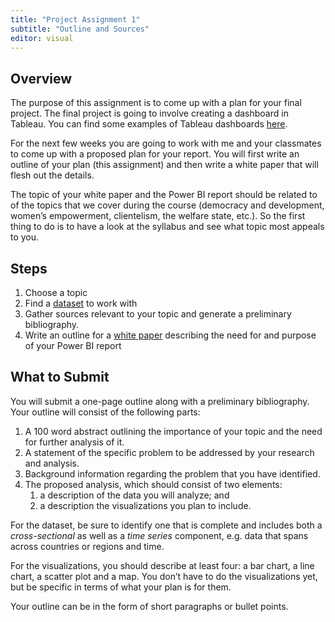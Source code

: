 ```yaml
---
title: "Project Assignment 1"
subtitle: "Outline and Sources"
editor: visual
---
```


## Overview

The purpose of this assignment is to come up with a plan for your final
project. The final project is going to involve creating a dashboard in
Tableau. You can find some examples of Tableau dashboards
[here](https://www.tableau.com/data-insights/dashboard-showcase).

For the next few weeks you are going to work with me and your classmates
to come up with a proposed plan for your report. You will first write an
outline of your plan (this assignment) and then write a white paper that
will flesh out the details.

The topic of your white paper and the Power BI report should be related
to of the topics that we cover during the course (democracy and
development, women's empowerment, clientelism, the welfare state, etc.).
So the first thing to do is to have a look at the syllabus and see what
topic most appeals to you.

## Steps

1)  Choose a topic
2)  Find a [dataset](/project/project-datasets.html) to work with
3)  Gather sources relevant to your topic and generate a preliminary
    bibliography.
4)  Write an outline for a [white
    paper](https://www.instructionalsolutions.com/blog/how-to-write-white-paper)
    describing the need for and purpose of your Power BI report

## What to Submit

You will submit a one-page outline along with a preliminary
bibliography. Your outline will consist of the following parts:

1)  A 100 word abstract outlining the importance of your topic and the
    need for further analysis of it.
2)  A statement of the specific problem to be addressed by your research
    and analysis.
3)  Background information regarding the problem that you have
    identified.
4)  The proposed analysis, which should consist of two elements:
    1.  a description of the data you will analyze; and
    2.  a description the visualizations you plan to include.

For the dataset, be sure to identify one that is complete and includes
both a *cross-sectional* as well as a *time series* component, e.g. data
that spans across countries or regions and time.

For the visualizations, you should describe at least four: a bar chart,
a line chart, a scatter plot and a map. You don't have to do the
visualizations yet, but be specific in terms of what your plan is for
them.

Your outline can be in the form of short paragraphs or bullet points.
